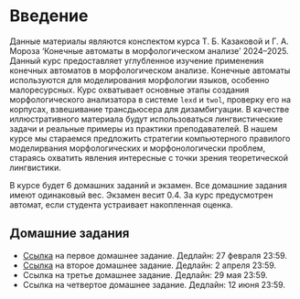# Введение {.unnumbered}

Данные материалы являются конспектом курса Т. Б. Казаковой и Г. А. Мороза ‘Конечные автоматы в морфологическом анализе’ 2024--2025. Данный курс предоставляет углубленное изучение применения конечных автоматов в морфологическом анализе. Конечные автоматы используются для моделирования морфологии языков, особенно малоресурсных. Курс охватывает основные этапы создания морфологического анализатора в системе `lexd` и `twol`, проверку его на корпусах, взвешивание трансдьюсера для дизамбигуации. В качестве иллюстративного материала будут использоваться лингвистические задачи и реальные примеры из практики преподавателей. В нашем курсе мы стараемся предложить стратегии компьютерного правилого моделирвания морфологических и морфонологически проблем, стараясь охватить явления интересные с точки зрения теоретической лингвистики.

В курсе будет 6 домашних заданий и экзамен. Все домашние задания имеют одинаковый вес. Экзамен весит 0.4. За курс предусмотрен автомат, если студента устраивает накопленная оценка.

## Домашние задания

- [Ссылка](https://classroom.github.com/a/xJfSNmqQ) на первое домашнее задание. Дедлайн: 27 февраля 23:59.
- [Ссылка](https://classroom.github.com/a/erYsHdXt) на второе домашнее задание. Дедлайн: 2 апреля 23:59.
- Ссылка на третье домашнее задание. Дедлайн: 29 мая 23:59.
- Ссылка на четвертое домашнее задание. Дедлайн: 12 июня 23:59.